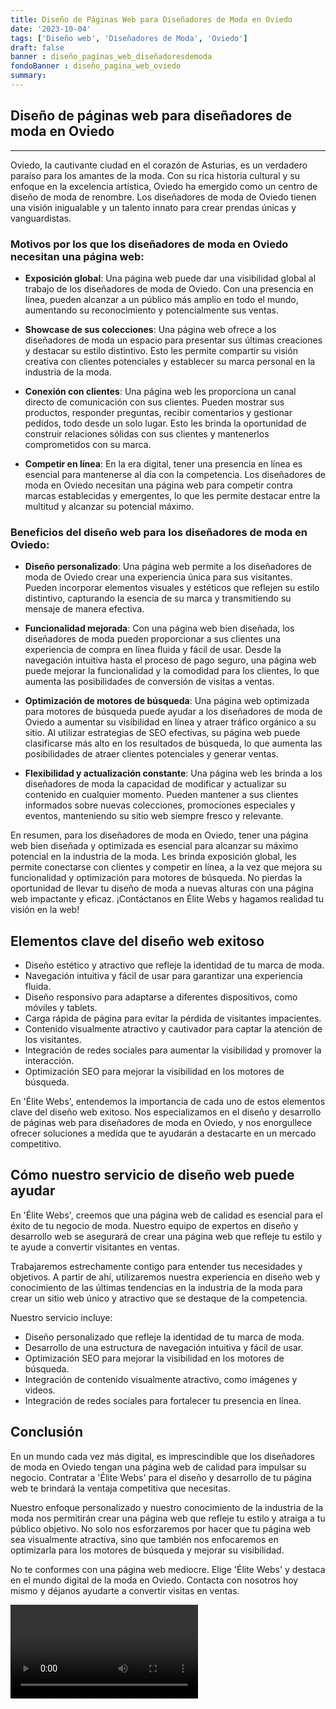 ```yaml
---
title: Diseño de Páginas Web para Diseñadores de Moda en Oviedo
date: '2023-10-04'
tags: ['Diseño web', 'Diseñadores de Moda', 'Oviedo']
draft: false
banner : diseño_paginas_web_diseñadoresdemoda
fondoBanner : diseño_pagina_web_oviedo
summary: 
---
```


## Diseño de páginas web para diseñadores de moda en Oviedo

---

Oviedo, la cautivante ciudad en el corazón de Asturias, es un verdadero paraíso para los amantes de la moda. Con su rica historia cultural y su enfoque en la excelencia artística, Oviedo ha emergido como un centro de diseño de moda de renombre. Los diseñadores de moda de Oviedo tienen una visión inigualable y un talento innato para crear prendas únicas y vanguardistas.

### Motivos por los que los diseñadores de moda en Oviedo necesitan una página web:

- **Exposición global**: Una página web puede dar una visibilidad global al trabajo de los diseñadores de moda de Oviedo. Con una presencia en línea, pueden alcanzar a un público más amplio en todo el mundo, aumentando su reconocimiento y potencialmente sus ventas.

- **Showcase de sus colecciones**: Una página web ofrece a los diseñadores de moda un espacio para presentar sus últimas creaciones y destacar su estilo distintivo. Esto les permite compartir su visión creativa con clientes potenciales y establecer su marca personal en la industria de la moda.

- **Conexión con clientes**: Una página web les proporciona un canal directo de comunicación con sus clientes. Pueden mostrar sus productos, responder preguntas, recibir comentarios y gestionar pedidos, todo desde un solo lugar. Esto les brinda la oportunidad de construir relaciones sólidas con sus clientes y mantenerlos comprometidos con su marca.

- **Competir en línea**: En la era digital, tener una presencia en línea es esencial para mantenerse al día con la competencia. Los diseñadores de moda en Oviedo necesitan una página web para competir contra marcas establecidas y emergentes, lo que les permite destacar entre la multitud y alcanzar su potencial máximo.

### Beneficios del diseño web para los diseñadores de moda en Oviedo:

- **Diseño personalizado**: Una página web permite a los diseñadores de moda de Oviedo crear una experiencia única para sus visitantes. Pueden incorporar elementos visuales y estéticos que reflejen su estilo distintivo, capturando la esencia de su marca y transmitiendo su mensaje de manera efectiva.

- **Funcionalidad mejorada**: Con una página web bien diseñada, los diseñadores de moda pueden proporcionar a sus clientes una experiencia de compra en línea fluida y fácil de usar. Desde la navegación intuitiva hasta el proceso de pago seguro, una página web puede mejorar la funcionalidad y la comodidad para los clientes, lo que aumenta las posibilidades de conversión de visitas a ventas.

- **Optimización de motores de búsqueda**: Una página web optimizada para motores de búsqueda puede ayudar a los diseñadores de moda de Oviedo a aumentar su visibilidad en línea y atraer tráfico orgánico a su sitio. Al utilizar estrategias de SEO efectivas, su página web puede clasificarse más alto en los resultados de búsqueda, lo que aumenta las posibilidades de atraer clientes potenciales y generar ventas.

- **Flexibilidad y actualización constante**: Una página web les brinda a los diseñadores de moda la capacidad de modificar y actualizar su contenido en cualquier momento. Pueden mantener a sus clientes informados sobre nuevas colecciones, promociones especiales y eventos, manteniendo su sitio web siempre fresco y relevante.

En resumen, para los diseñadores de moda en Oviedo, tener una página web bien diseñada y optimizada es esencial para alcanzar su máximo potencial en la industria de la moda. Les brinda exposición global, les permite conectarse con clientes y competir en línea, a la vez que mejora su funcionalidad y optimización para motores de búsqueda. No pierdas la oportunidad de llevar tu diseño de moda a nuevas alturas con una página web impactante y eficaz. ¡Contáctanos en Élite Webs y hagamos realidad tu visión en la web!

<GifSeo />

<Cta />

## Elementos clave del diseño web exitoso

- Diseño estético y atractivo que refleje la identidad de tu marca de moda.
- Navegación intuitiva y fácil de usar para garantizar una experiencia fluida.
- Diseño responsivo para adaptarse a diferentes dispositivos, como móviles y tablets.
- Carga rápida de página para evitar la pérdida de visitantes impacientes.
- Contenido visualmente atractivo y cautivador para captar la atención de los visitantes.
- Integración de redes sociales para aumentar la visibilidad y promover la interacción.
- Optimización SEO para mejorar la visibilidad en los motores de búsqueda.

En 'Élite Webs', entendemos la importancia de cada uno de estos elementos clave del diseño web exitoso. Nos especializamos en el diseño y desarrollo de páginas web para diseñadores de moda en Oviedo, y nos enorgullece ofrecer soluciones a medida que te ayudarán a destacarte en un mercado competitivo.

## Cómo nuestro servicio de diseño web puede ayudar

En 'Élite Webs', creemos que una página web de calidad es esencial para el éxito de tu negocio de moda. Nuestro equipo de expertos en diseño y desarrollo web se asegurará de crear una página web que refleje tu estilo y te ayude a convertir visitantes en ventas.

Trabajaremos estrechamente contigo para entender tus necesidades y objetivos. A partir de ahí, utilizaremos nuestra experiencia en diseño web y conocimiento de las últimas tendencias en la industria de la moda para crear un sitio web único y atractivo que se destaque de la competencia.

Nuestro servicio incluye:

- Diseño personalizado que refleje la identidad de tu marca de moda.
- Desarrollo de una estructura de navegación intuitiva y fácil de usar.
- Optimización SEO para mejorar la visibilidad en los motores de búsqueda.
- Integración de contenido visualmente atractivo, como imágenes y videos.
- Integración de redes sociales para fortalecer tu presencia en línea.

## Conclusión

En un mundo cada vez más digital, es imprescindible que los diseñadores de moda en Oviedo tengan una página web de calidad para impulsar su negocio. Contratar a 'Élite Webs' para el diseño y desarrollo de tu página web te brindará la ventaja competitiva que necesitas.

Nuestro enfoque personalizado y nuestro conocimiento de la industria de la moda nos permitirán crear una página web que refleje tu estilo y atraiga a tu público objetivo. No solo nos esforzaremos por hacer que tu página web sea visualmente atractiva, sino que también nos enfocaremos en optimizarla para los motores de búsqueda y mejorar su visibilidad.

No te conformes con una página web mediocre. Elige 'Élite Webs' y destaca en el mundo digital de la moda en Oviedo. Contacta con nosotros hoy mismo y déjanos ayudarte a convertir visitas en ventas.

<Video />

<CtaBot job='Diseñadores de Moda' city='Oviedo'/>

<Gmaps query='Oviedo+españa+maps' />